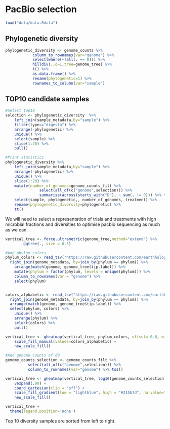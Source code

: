 # PacBio selection

```r
load("data/data.Rdata")
```

## Phylogenetic diversity

```r
phylogenetic_diversity <- genome_counts %>% 
            column_to_rownames(var="genome") %>% 
            select(where(~!all(. == 0))) %>% 
            hilldiv(.,q=1,tree=genome_tree) %>% 
            t() %>% 
            as.data.frame() %>%
            rename(phylogenetic=1) %>%
            rownames_to_column(var="sample")
```

## TOP10 candidate samples

```r
#Select top10
selection <- phylogenetic_diversity  %>%
    left_join(sample_metadata,by="sample") %>%
    filter(type=="digesta") %>% 
    arrange(-phylogenetic) %>%
    unique() %>% 
    select(sample) %>%
    slice(1:20) %>%
    pull()

#Print statistics
phylogenetic_diversity %>%
    left_join(sample_metadata,by="sample") %>% 
    arrange(-phylogenetic) %>%
    unique() %>% 
    slice(1:20) %>%
    mutate(number_of_genomes=genome_counts_filt %>%
               select(all_of(c("genome",selection))) %>%
               summarise(across(starts_with("D"), ~ sum(. != 0))) %>% t()) %>%
    select(sample, phylogenetic,, number_of_genomes, treatment) %>%
    rename(phylogenetic_diversity=phylogenetic) %>%
    tt()
```

We will need to select a representation of trials and treatments with high microbial fractions and diversities to optimise pacbio sequencing as much as we can.

```r
vertical_tree <- force.ultrametric(genome_tree,method="extend") %>%
        ggtree(., size = 0.3)

#Add phylum colors
phylum_colors <- read_tsv("https://raw.githubusercontent.com/earthhologenome/EHI_taxonomy_colour/main/ehi_phylum_colors.tsv") %>%
  right_join(genome_metadata, by=join_by(phylum == phylum)) %>%
    arrange(match(genome, genome_tree$tip.label)) %>%
    mutate(phylum = factor(phylum, levels = unique(phylum))) %>%
    column_to_rownames(var = "genome") %>%
    select(phylum)


colors_alphabetic <- read_tsv("https://raw.githubusercontent.com/earthhologenome/EHI_taxonomy_colour/main/ehi_phylum_colors.tsv") %>%
  right_join(genome_metadata, by=join_by(phylum == phylum)) %>%
  arrange(match(genome, genome_tree$tip.label)) %>%
  select(phylum, colors) %>%
    unique() %>%
    arrange(phylum) %>%
    select(colors) %>%
    pull()

vertical_tree <- gheatmap(vertical_tree, phylum_colors, offset=-0.6, width=0.1, colnames=FALSE) +
    scale_fill_manual(values=colors_alphabetic) +
    new_scale_fill()

#Add genome counts of d0
genome_counts_selection <- genome_counts_filt %>%
          select(all_of(c("genome",selection))) %>% 
          column_to_rownames(var="genome") %>% tss()

vertical_tree <- gheatmap(vertical_tree, log10(genome_counts_selection), offset=-0.4, width=0.8, colnames=TRUE, colnames_angle=90, font.size=3, colnames_position="top", colnames_offset_y = 15) +
    vexpand(.08) +
    coord_cartesian(clip = "off") +
    scale_fill_gradient(low = "lightblue", high = "#315b7d", na.value="#f4f4f4") +
    new_scale_fill()

vertical_tree +
  theme(legend.position='none')
```

Top 10 diversity samples are sorted from left to right.

